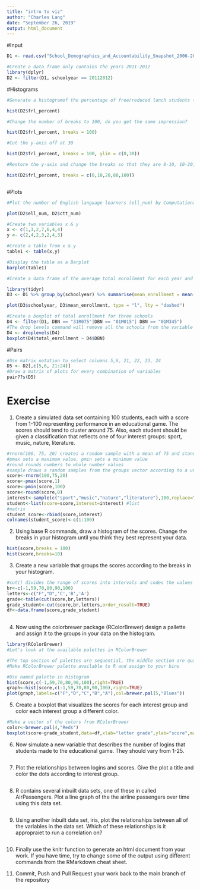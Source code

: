 ```yaml
---
title: "intro to viz"
author: "Charles Lang"
date: "September 26, 2019"
output: html_document
---
```

#Input
```r
D1 <- read.csv("School_Demographics_and_Accountability_Snapshot_2006-2012.csv", header = TRUE, sep = ",")

#Create a data frame only contains the years 2011-2012
library(dplyr)
D2 <- filter(D1, schoolyear == 20112012)
```

#Histograms
```r
#Generate a histogramof the percentage of free/reduced lunch students (frl_percent) at each school

hist(D2$frl_percent)

#Change the number of breaks to 100, do you get the same impression?

hist(D2$frl_percent, breaks = 100)

#Cut the y-axis off at 30

hist(D2$frl_percent, breaks = 100, ylim = c(0,30))

#Restore the y-axis and change the breaks so that they are 0-10, 10-20, 20-80, 80-100

hist(D2$frl_percent, breaks = c(0,10,20,80,100))



```

#Plots
```r
#Plot the number of English language learners (ell_num) by Computational Thinking Test scores (ctt_num) 

plot(D2$ell_num, D2$ctt_num)

#Create two variables x & y
x <- c(1,3,2,7,6,4,4)
y <- c(2,4,2,3,2,4,3)

#Create a table from x & y
table1 <- table(x,y)

#Display the table as a Barplot
barplot(table1)

#Create a data frame of the average total enrollment for each year and plot the two against each other as a lines

library(tidyr)
D3 <- D1 %>% group_by(schoolyear) %>% summarise(mean_enrollment = mean(total_enrollment))

plot(D3$schoolyear, D3$mean_enrollment, type = "l", lty = "dashed")

#Create a boxplot of total enrollment for three schools
D4 <- filter(D1, DBN == "31R075"|DBN == "01M015"| DBN == "01M345")
#The drop levels command will remove all the schools from the variable with not data  
D4 <- droplevels(D4)
boxplot(D4$total_enrollment ~ D4$DBN)
```
#Pairs
```r
#Use matrix notation to select columns 5,6, 21, 22, 23, 24
D5 <- D2[,c(5,6, 21:24)]
#Draw a matrix of plots for every combination of variables
pair??s(D5)
```
# Exercise

1. Create a simulated data set containing 100 students, each with a score from 1-100 representing performance in an educational game. The scores should tend to cluster around 75. Also, each student should be given a classification that reflects one of four interest groups: sport, music, nature, literature.

```r
#rnorm(100, 75, 20) creates a random sample with a mean of 75 and standard deviation of 20
#pmax sets a maximum value, pmin sets a minimum value
#round rounds numbers to whole number values
#sample draws a random samples from the groups vector according to a uniform distribution
score<-rnorm(100,75,20)
score<-pmax(score,1)
score<-pmin(score,100)
score<-round(score,0)
interest<-sample(c("sport","music","nature","literature"),100,replace=TRUE)
student<-list(score=score,interest=interest) #list
#matrix
student_score<-rbind(score,interest)
colnames(student_score)<-c(1:100)
```

2. Using base R commands, draw a histogram of the scores. Change the breaks in your histogram until you think they best represent your data.

```r
hist(score,breaks = 100)
hist(score,breaks=10)
```


3. Create a new variable that groups the scores according to the breaks in your histogram.

```r
#cut() divides the range of scores into intervals and codes the values in scores according to which interval they fall. We use a vector called `letters` as the labels, `letters` is a vector made up of the letters of the alphabet.
br<-c(-1,59,70,80,90,100)
letters<-c("F","D",'C','B','A')
grade<-table(cut(score,br,letters))
grade_student<-cut(score,br,letters,order_result=TRUE)
df<-data.frame(score,grade_student)
     
```

4. Now using the colorbrewer package (RColorBrewer) design a pallette and assign it to the groups in your data on the histogram.

```r
library(RColorBrewer)
#Let's look at the available palettes in RColorBrewer

#The top section of palettes are sequential, the middle section are qualitative, and the lower section are diverging.r
#Make RColorBrewer palette available to R and assign to your bins

#Use named palette in histogram
hist(score,c(-1,59,70,80,90,100),right=TRUE)
graph<-hist(score,c(-1,59,70,80,90,100),right=TRUE)
plot(graph,labels=c("F","D","C","B","A"),col=brewer.pal(5,"Blues"))
```


5. Create a boxplot that visualizes the scores for each interest group and color each interest group a different color.

```r
#Make a vector of the colors from RColorBrewer
color<-brewer.pal(4,"Reds")
boxplot(score~grade_student,data=df,xlab="letter grade",ylab="score",main="score-interest",col=color)


```


6. Now simulate a new variable that describes the number of logins that students made to the educational game. They should vary from 1-25.

```r

```

7. Plot the relationships between logins and scores. Give the plot a title and color the dots according to interest group.

```r


```


8. R contains several inbuilt data sets, one of these in called AirPassengers. Plot a line graph of the the airline passengers over time using this data set.

```r

```


9. Using another inbuilt data set, iris, plot the relationships between all of the variables in the data set. Which of these relationships is it appropraiet to run a correlation on? 

```r

```

10. Finally use the knitr function to generate an html document from your work. If you have time, try to change some of the output using different commands from the RMarkdown cheat sheet.

11. Commit, Push and Pull Request your work back to the main branch of the repository 
